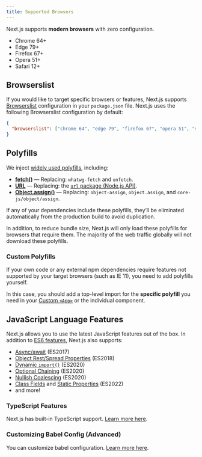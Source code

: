 ```yaml
---
title: Supported Browsers
---
```


Next.js supports **modern browsers** with zero configuration.

- Chrome 64+
- Edge 79+
- Firefox 67+
- Opera 51+
- Safari 12+

## Browserslist

If you would like to target specific browsers or features, Next.js supports [Browserslist](https://browsersl.ist) configuration in your `package.json` file. Next.js uses the following Browserslist configuration by default:

```json filename="package.json"
{
  "browserslist": ["chrome 64", "edge 79", "firefox 67", "opera 51", "safari 12"]
}
```

## Polyfills

We inject [widely used polyfills](https://github.com/vercel/next.js/blob/canary/packages/next-polyfill-nomodule/src/index.js), including:

- [**fetch()**](https://developer.mozilla.org/docs/Web/API/Fetch_API) — Replacing: `whatwg-fetch` and `unfetch`.
- [**URL**](https://developer.mozilla.org/docs/Web/API/URL) — Replacing: the [`url` package (Node.js API)](https://nodejs.org/api/url.html).
- [**Object.assign()**](https://developer.mozilla.org/docs/Web/JavaScript/Reference/Global_Objects/Object/assign) — Replacing: `object-assign`, `object.assign`, and `core-js/object/assign`.

If any of your dependencies include these polyfills, they’ll be eliminated automatically from the production build to avoid duplication.

In addition, to reduce bundle size, Next.js will only load these polyfills for browsers that require them. The majority of the web traffic globally will not download these polyfills.

### Custom Polyfills

If your own code or any external npm dependencies require features not supported by your target browsers (such as IE 11), you need to add polyfills yourself.

In this case, you should add a top-level import for the **specific polyfill** you need in your [Custom `<App>`](/docs/pages/building-your-application/routing/custom-app) or the individual component.

## JavaScript Language Features

Next.js allows you to use the latest JavaScript features out of the box. In addition to [ES6 features](https://github.com/lukehoban/es6features), Next.js also supports:

- [Async/await](https://github.com/tc39/ecmascript-asyncawait) (ES2017)
- [Object Rest/Spread Properties](https://github.com/tc39/proposal-object-rest-spread) (ES2018)
- [Dynamic `import()`](https://github.com/tc39/proposal-dynamic-import) (ES2020)
- [Optional Chaining](https://github.com/tc39/proposal-optional-chaining) (ES2020)
- [Nullish Coalescing](https://github.com/tc39/proposal-nullish-coalescing) (ES2020)
- [Class Fields](https://github.com/tc39/proposal-class-fields) and [Static Properties](https://github.com/tc39/proposal-static-class-features) (ES2022)
- and more!

### TypeScript Features

Next.js has built-in TypeScript support. [Learn more here](/docs/pages/building-your-application/configuring/typescript).

### Customizing Babel Config (Advanced)

You can customize babel configuration. [Learn more here](/docs/pages/building-your-application/configuring/babel).
